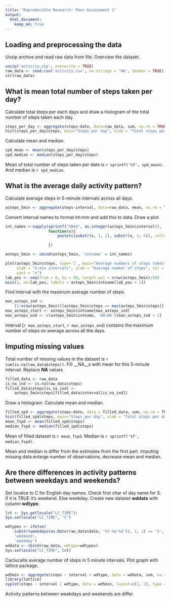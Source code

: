 ```yaml
---
title: "Reproducible Research: Peer Assessment 1"
output: 
  html_document:
    keep_md: true
---
```



## Loading and preprocessing the data
Unzip archive and read raw data from file. Overview the dataset.
```r
unzip('activity.zip', overwrite = TRUE)
raw_data <- read.csv('activity.csv', na.strings = 'NA', header = TRUE)
str(raw_data)
```


## What is mean total number of steps taken per day?

Calculate total steps per each days and draw a histogram of the total number of 
steps taken each day.
```r
steps_per_day <- aggregate(steps~date, data=raw_data, sum, na.rm = TRUE)
hist(steps_per_day$steps, main="Steps per day", xlab = "Total steps per day")
```

Calculate mean and median.
```r
spd_mean <- mean(steps_per_day$steps)
spd_median <- median(steps_per_day$steps)
```

Mean of total number of steps taken per date is `r sprintf('%f', spd_mean)`. 
And median is `r spd_median`.


## What is the average daily activity pattern?

Calculate average steps in 5-minute intervals across all days.
```r
asteps_5min <- aggregate(steps~interval, data=raw_data, mean, na.rm = TRUE)
```

Convert interval names to format _hh:mm_ and add this to data. Draw a plot.
```r
int_names <-sapply(sprintf("%04d", as.integer(asteps_5min$interval)), 
                   function(x){
                       paste(c(substr(x, 1, 2), substr(x, 3, 4)), collapse=':')

                   })

asteps_5min <- cbind(asteps_5min, 'intname' = int_names)

plot(asteps_5min$steps, type='l', main="Average numbers of steps taken", 
     xlab = "5-min intervals", ylab = "Average number of steps", col = "red",
     xaxt = "n")
lab_pos <- seq(from = 0, by = 50, length.out = nrow(asteps_5min)/50)
axis(1, at=lab_pos, labels = asteps_5min$intname[lab_pos + 1])
```

Find interval with the maximum average number of steps.
```r
max_asteps_ind <- 
    (1:nrow(asteps_5min))[asteps_5min$steps == max(asteps_5min$steps)]
max_asteps_start <- asteps_5min$intname[max_asteps_ind]
max_asteps_end <- c(asteps_5min$intname, '00:00')[max_asteps_ind + 1]
```

Interval [`r max_asteps_start`, `r max_asteps_end`) 
contains the maximum number of steps on average across all the days.

## Imputing missing values

Total number of missing values in the dataset is `r sum(is.na(raw_data$steps))`.
Fill __NA__s with mean for this 5-minute interval. Replace __NA__ 
values

```r
filled_data <- raw_data
is_na_ind <- is.na(raw_data$steps)
filled_data$steps[is_na_ind] <- 
    asteps_5min$steps[filled_data$interval[is_na_ind]]
```

Draw a histogram. Calculate mean and median.
```r
filled_spd <- aggregate(steps~date, data = filled_data, sum, na.rm = TRUE)
hist(filled_spd$steps, main="Steps per day", xlab = "Total steps per day")
mean_fspd <- mean(filled_spd$steps)
median_fspd <- median(filled_spd$steps)
```

Mean of filled dataset is `r mean_fspd`.
Median is `r sprintf('%f', median_fspd)`.

Mean and median is differ from the estimates from the first part. Imputing 
missing data enlarge number of observations, decrease mean and median.

## Are there differences in activity patterns between weekdays and weekends?
Set localce to C for English day names. Check first char of day name for S. If
it is TRUE it's weekend. Else weekday. Create new dataset __wddata__ 
with column __wdtype__.

```r
lct <- Sys.getlocale("LC_TIME"); 
Sys.setlocale("LC_TIME", "C")

wdtypes <- ifelse(
    substr(weekdays(as.Date(raw_data$date, '%Y-%m-%d')), 1, 1) == 'S', 
    'weekend', 
    'weekday')
wddata <- cbind(raw_data, wdtype=wdtypes)
Sys.setlocale("LC_TIME", lct)
```

Caclucalte average number of steps in 5 minute intervals. Plot graph with 
lattice package.

```r
wd5min <- aggregate(steps ~ interval + wdtype, data = wddata, sum, na.rm = TRUE)
library(lattice)
xyplot(steps ~ interval | wdtype, data = wd5min, layout=c(1, 2), type = "l")
```

Activity patterns between weekdays and weekends are differ.
